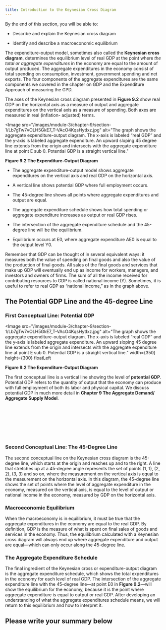 ```yaml
---
title: Introduction to the Keynesian Cross Diagram
---
```


<Info>
By the end of this section, you will be able to:

- Describe and explain the Keynesian cross diagram

- Identify and describe a macroeconomic equilibrium

</Info>

The expenditure-output model, sometimes also called the **Keynesian cross diagram**, determines the equilibrium level of real GDP at the point where _the total or aggregate expenditures_ in the economy are equal to the amount of output produced. The aggregate expenditures in the economy consist of total spending on consumption, investment, government spending and net exports. The four components of the aggregate expenditures are the same components we covered in the chapter on GDP and the Expenditure Approach of measuring the GPD.

The axes of the Keynesian cross diagram presented in **Figure 9.2** show real GDP on the horizontal axis as a measure of output and aggregate expenditures on the vertical axis as a measure of spending. Both axes are measured in real (inflation- adjusted) terms.

<Image
  src="/images/module-3/chapter-9/section-1/Lb7gTw7vOLH5GkE7_T-VAcO4KqsHytIxz.jpg"
  alt="The graph shows the aggregate expenditure-output diagram. The x-axis is labeled “real GDP” and the y-axis is labeled aggregate expenditure. An upward sloping 45 degree line extends from the origin and intersects with the aggregate expenditure line at point E sub 0. Potential GDP is a straight vertical line."
>
  **Figure 9.2 The Expenditure-Output Diagram**
</Image>

- The aggregate expenditure-output model shows aggregate expenditures on the vertical axis and real GDP on the horizontal axis.

- A vertical line shows potential GDP where full employment occurs.

- The 45-degree line shows all points where aggregate expenditures and output are equal.

- The aggregate expenditure schedule shows how total spending or aggregate expenditure increases as output or real GDP rises.

- The intersection of the aggregate expenditure schedule and the 45-degree line will be the equilibrium.

- Equilibrium occurs at E0, where aggregate expenditure AE0 is equal to the output level Y0.

Remember that GDP can be thought of in several equivalent ways: it measures both the value of spending on final goods and also the value of the production of final goods. All sales of the final goods and services that make up GDP will eventually end up as income for workers, managers, and investors and owners of firms. The sum of all the income received for contributing resources to GDP is called national income (Y). Sometimes, it is useful to refer to real GDP as “national income,” as in the graph above.

## The Potential GDP Line and the 45-degree Line

### First Conceptual Line: Potential GDP

<Image
  src="/images/module-3/chapter-9/section-1/Lb7gTw7vOLH5GkE7_T-VAcO4KqsHytIxz.jpg"
  alt="The graph shows the aggregate expenditure-output diagram. The x-axis is labeled “real GDP” and the y-axis is labeled aggregate expenditure. An upward sloping 45 degree line extends from the origin and intersects with the aggregate expenditure line at point E sub 0. Potential GDP is a straight vertical line."
  width={350}
  height={300}
  floatLeft
>
  **Figure 9.2 The Expenditure-Output Diagram**
</Image>

The first conceptual line is a vertical line showing the level of **potential GDP**. Potential GDP refers to the quantity of output that the economy can produce with full employment of both its labor and physical capital. We discuss potential GDP in much more detail in **Chapter 9 The Aggregate Demand/ Aggregate Supply Model**.

<br />
<br />
<br />
<br />
<br />
<br />

### Second Conceptual Line: The 45-Degree Line

The second conceptual line on the Keynesian cross diagram is the 45-degree line, which starts at the origin and reaches up and to the right. A line that stretches up at a 45-degree angle represents the set of points (1, 1), (2, 2), (3, 3) and so on, where the measurement on the vertical axis is equal to the measurement on the horizontal axis. In this diagram, the 45-degree line shows the set of points where the level of aggregate expenditure in the economy, measured on the vertical axis, is equal to the level of output or national income in the economy, measured by GDP on the horizontal axis.

### Macroeconomic Equilibrium

When the macroeconomy is in equilibrium, it must be true that the aggregate expenditures in the economy are equal to the real GDP. By definition, GDP is the measure of what is spent on final sales of goods and services in the economy. Thus, the equilibrium calculated with a Keynesian cross diagram will always end up where aggregate expenditure and output are equal—which can only occur along the 45-degree line.

### The Aggregate Expenditure Schedule

The final ingredient of the Keynesian cross or expenditure-output diagram is the aggregate expenditure schedule, which shows the total expenditures in the economy for each level of real GDP. The intersection of the aggregate expenditure line with the 45-degree line—at point E0 in **Figure 9.2**—will show the equilibrium for the economy, because it is the point where aggregate expenditure is equal to output or real GDP. After developing an understanding of what the aggregate expenditures schedule means, we will return to this equilibrium and how to interpret it.

## Please write your summary below
